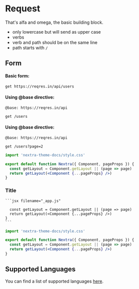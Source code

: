 # Request

That's alfa and omega, the basic building block. 


* only lowercase but will send as upper case
* verbs
* verb and path should be on the same line
* path starts with `/`

## Form 

#### Basic form:

```httl
get https://reqres.in/api/users
```

#### Using @base directive:

```httl
@base: https://reqres.in/api

get /users
```

#### Using @base directive:

```httl
@base: https://reqres.in/api

get /users?page=2
```



```jsx {1,4-5}
import 'nextra-theme-docs/style.css'

export default function Nextra({ Component, pageProps }) {
  const getLayout = Component.getLayout || (page => page)
  return getLayout(<Component {...pageProps} />)
}
```

### Title

````mdx
```jsx filename="_app.js"

  const getLayout = Component.getLayout || (page => page)
  return getLayout(<Component {...pageProps} />)
}
```
````

```jsx filename="_app.js"
import 'nextra-theme-docs/style.css'

export default function Nextra({ Component, pageProps }) {
  const getLayout = Component.getLayout || (page => page)
  return getLayout(<Component {...pageProps} />)
}
```

## Supported Languages

You can find a list of supported languages
[here](https://github.com/shikijs/shiki/blob/main/docs/languages.md).
